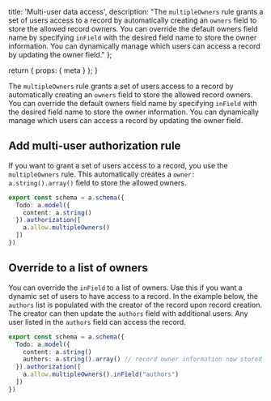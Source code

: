 
  title: 'Multi-user data access',
  description: "The `multipleOwners` rule grants a set of users access to a record by automatically creating an `owners` field to store the allowed record owners. You can override the default owners field name by specifying `inField` with the desired field name to store the owner information. You can dynamically manage which users can access a record by updating the owner field."
};


  return {
    props: {
      meta
    }
  };
}

The `multipleOwners` rule grants a set of users access to a record by automatically creating an `owners` field to store the allowed record owners. You can override the default owners field name by specifying `inField` with the desired field name to store the owner information. You can dynamically manage which users can access a record by updating the owner field.

## Add multi-user authorization rule

If you want to grant a set of users access to a record, you use the `multipleOwners` rule. This automatically creates a `owner: a.string().array()` field to store the allowed owners.

```ts
export const schema = a.schema({
  Todo: a.model({
    content: a.string()
  }).authorization([
    a.allow.multipleOwners()
  ])
})
```

## Override to a list of owners

You can override the `inField` to a list of owners. Use this if you want a dynamic set of users to have access to a record. In the example below, the `authors` list is populated with the creator of the record upon record creation. The creator can then update the `authors` field with additional users. Any user listed in the `authors` field can access the record.

```ts
export const schema = a.schema({
  Todo: a.model({
    content: a.string()
    authors: a.string().array() // record owner information now stored in "authors" field
  }).authorization([
    a.allow.multipleOwners().inField("authors")
  ])
})
```
